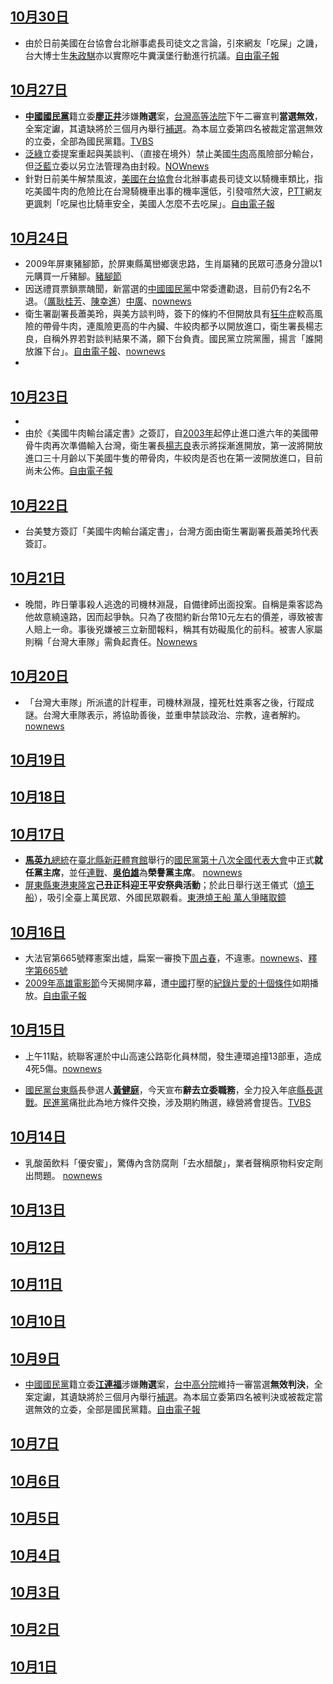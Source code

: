 {{vfd|[[Wikipedia:頁面存廢討論/記錄/2022/06/17#2022年6月臺灣|比較標準]]提刪|date=2022/06/18}}
<noinclude>{{MonthInTaiwan|2009|10}}</noinclude>

==[[10月30日|10月30日]]==
*由於日前美國在台協會台北辦事處長司徒文之言論，引來網友「吃屎」之譏，台大博士生[[朱政騏|朱政騏]]亦以實際吃牛糞漢堡行動進行抗議。[https://web.archive.org/web/20110219183028/http://www.libertytimes.com.tw/2009/new/oct/30/today-life6.htm 自由電子報]

==[[10月27日|10月27日]]==
*'''[[中國國民黨|中國國民黨]]'''籍立委'''[[廖正井|廖正井]]'''涉嫌'''賄選'''案，[[台灣高等法院|台灣高等法院]]下午二審宣判'''當選無效'''，全案定讞，其遺缺將於三個月內舉行[[2010年桃園縣第二選區立法委員補選|補選]]。為本屆立委第四名被裁定當選無效的立委，全部為國民黨籍。[http://www.tvbs.com.tw/NEWS/NEWS_LIST.asp?no=sunkiss20091027153645 TVBS]{{Wayback|url=http://www.tvbs.com.tw/NEWS/NEWS_LIST.asp?no=sunkiss20091027153645 |date=20121015212351 }}
*[[泛綠|泛綠]]立委提案重起與美談判、（直接在境外）禁止美國[[牛肉|牛肉]]高風險部分輸台，但[[泛藍|泛藍]]立委以另立法管理為由封殺。[http://www.nownews.com/2009/10/27/91-2525237.htm NOWnews]
*針對日前美牛解禁風波，[[美國在台協會|美國在台協會]]台北辦事處長司徒文以騎機車類比，指吃美國牛肉的危險比在台灣騎機車出事的機率還低，引發喧然大波，[[PTT|PTT]]網友更諷刺「吃屎也比騎車安全，美國人怎麼不去吃屎」。[https://web.archive.org/web/20100201081739/http://www.libertytimes.com.tw/2009/new/oct/28/today-life1.htm 自由電子報]

==[[10月24日|10月24日]]==
* 2009年屏東豬腳節，於屏東縣萬巒鄉褒忠路，生肖屬豬的民眾可憑身分證以1元購買一斤豬腳。[https://web.archive.org/web/20091021043843/http://www.2009ppkf.com.tw/html/front/bin/home.phtml 豬腳節]
* 因送禮買票鎖票醜聞，新當選的[[中國國民黨|中國國民黨]]中常委遭勸退，目前仍有2名不退。（[[厲耿桂芳|厲耿桂芳]]、[[陳幸進|陳幸進]]）[https://archive.is/20121223223420/http://news.rti.org.tw/index_newsContent.aspx?nid=220724 中廣]、[http://www.nownews.com/2009/10/24/301-2524208.htm nownews]{{Wayback|url=http://www.nownews.com/2009/10/24/301-2524208.htm |date=20091211220010 }}
* 衛生署副署長蕭美玲，與美方談判時，簽下的條約不但開放具有[[牛海綿狀腦病|狂牛症]]較高風險的帶骨牛肉，連風險更高的牛內臟、牛絞肉都予以開放進口，衛生署長楊志良，自稱外界若對談判結果不滿，願下台負責。國民黨立院黨團，揚言「誰開放誰下台」。[https://web.archive.org/web/20091228022617/http://www.libertytimes.com.tw/2009/new/oct/24/today-t1.htm 自由電子報]、[http://www.nownews.com/2009/10/24/301-2524075.htm nownews]{{Wayback|url=http://www.nownews.com/2009/10/24/301-2524075.htm |date=20091028042122 }}
* {{fact|98年全運會於台中開幕，由於參賽選手的食宿由各縣市政府自行補助，導致台北市的選手住五星級飯店，較窮的縣市地區的選手去住每天不到200元的國軍英雄館通舖。|}}

==[[10月23日|10月23日]]==
* {{fact|Windows 7於晚間7點7分開賣。|}}
* 由於《美國牛肉輸台議定書》之簽訂，自[[2003年|2003年]]起停止進口進六年的美國帶骨牛肉再次準備輸入台灣，衛生署長[[楊志良|楊志良]]表示將採漸進開放，第一波將開放進口三十月齡以下美國牛隻的帶骨肉，牛絞肉是否也在第一波開放進口，目前尚未公佈。[https://web.archive.org/web/20110110030859/http://www.libertytimes.com.tw/2009/new/oct/23/today-life8.htm 自由電子報]

==[[10月22日|10月22日]]==
*台美雙方簽訂「美國牛肉輸台議定書」，台灣方面由衛生署副署長蕭美玲代表簽訂。

==[[10月21日|10月21日]]==
*晚間，昨日肇事殺人逃逸的司機林淵晟，自備律師出面投案。自稱是乘客認為他故意繞遠路，因而起爭執。只為了夜間約新台幣10元左右的價差，導致被害人賠上一命。事後兇嫌被三立新聞報料，稱其有妨礙風化的前科。被害人家屬則稱「台灣大車隊」需負起責任。[http://www.nownews.com/2011/07/07/11490-2725931.htm Nownews]{{Wayback|url=http://www.nownews.com/2011/07/07/11490-2725931.htm |date=20111215074531 }}

==[[10月20日|10月20日]]==
* 「台灣大車隊」所派遣的計程車，司機林淵晟，撞死杜姓乘客之後，行蹤成謎。台灣大車隊表示，將協助善後，並重申禁談政治、宗教，違者解約。[http://www.nownews.com/2009/10/21/138-2522481.htm nownews]{{Wayback|url=http://www.nownews.com/2009/10/21/138-2522481.htm |date=20091022090303 }}

==[[10月19日|10月19日]]==

==[[10月18日|10月18日]]==

==[[10月17日|10月17日]]==
* '''[[馬英九|馬英九]]'''[[中華民國|總統]]在[[新北市|臺北縣]][[新莊體育館|新莊體育館]]舉行的[[中國國民黨|國民黨]][[中國國民黨第十八次全國代表大會|第十八次全國代表大會]]中正式'''就任黨主席'''，並任[[連戰|連戰]]、'''[[吳伯雄|吳伯雄]]'''為'''榮譽黨主席'''。 [http://www.nownews.com/2009/10/18/10844-2520968.htm  nownews]{{Wayback|url=http://www.nownews.com/2009/10/18/10844-2520968.htm |date=20091019230318 }}
*[[屏東縣|屏東縣]][[東港東隆宮|東港東隆宮]]'''己丑正科迎王平安祭典活動'''；於此日舉行送王儀式（[[燒王船|燒王船]]），吸引全臺上萬民眾、外國民眾觀看。[http://tw.news.yahoo.com/article/url/d/a/091017/69/1t69o.html 東港燒王船 萬人爭睹取鏡]{{dead link|date=十一月 2017 |bot=InternetArchiveBot }}

==[[10月16日|10月16日]]==
* 大法官第665號釋憲案出爐，扁案一審換下[[周占春|周占春]]，不違憲。[http://www.nownews.com/2009/10/16/91-2520336.htm  nownews]{{Wayback|url=http://www.nownews.com/2009/10/16/91-2520336.htm |date=20091215000943 }}、[https://web.archive.org/web/20091019040343/http://www.judicial.gov.tw/constitutionalcourt/p03_01.asp?expno=665 釋字第665號]
* [[2009年|2009年]][[高雄電影節|高雄電影節]]今天揭開序幕，遭[[中國|中國]]打壓的[[紀錄片|紀錄片]][[愛的十個條件|愛的十個條件]]如期播放。[https://web.archive.org/web/20091020163338/http://www.libertytimes.com.tw/2009/new/oct/17/today-fo6.htm  自由電子報]

==[[10月15日|10月15日]]==
* 上午11點，統聯客運於中山高速公路彰化員林間，發生連環追撞13部車，造成4死5傷。[http://www.nownews.com/2009/10/15/138-2519948.htm nownews]{{Wayback|url=http://www.nownews.com/2009/10/15/138-2519948.htm |date=20091018134930 }}

* [[國民黨|國民黨]][[台東縣|台東縣]]長參選人'''[[黃健庭|黃健庭]]'''，今天宣布'''辭去立委職務'''，全力投入年底[[2009年中華民國地方公職人員選舉|縣長選戰]]。[[民進黨|民進黨]]痛批此為地方條件交換，涉及期約賄選，綠營將會提告。[http://www.tvbs.com.tw/news/news_list.asp?no=aj100920091015185336 TVBS]{{Wayback|url=http://www.tvbs.com.tw/news/news_list.asp?no=aj100920091015185336 |date=20190214034610 }}

==[[10月14日|10月14日]]==
* 乳酸菌飲料「優安蜜」，驚傳內含防腐劑「去水醋酸」，業者聲稱原物料安定劑出問題。 [http://www.nownews.com/2009/10/14/327-2519291.htm nownews]{{Wayback|url=http://www.nownews.com/2009/10/14/327-2519291.htm |date=20091015095847 }}

==[[10月13日|10月13日]]==

==[[10月12日|10月12日]]==

==[[10月11日|10月11日]]==

==[[10月10日|10月10日]]==

==[[10月9日|10月9日]]==
*[[中國國民黨|中國國民黨]]籍立委'''[[江連福|江連福]]'''涉嫌'''賄選'''案，[[台中高分院|台中高分院]]維持一審當選'''無效判決'''，全案定讞，其遺缺將於三個月內舉行[[2009年臺中縣第三選區立法委員補選|補選]]。為本屆立委第四名被判決或被裁定當選無效的立委，全部是國民黨籍。[https://web.archive.org/web/20091012031227/http://www.libertytimes.com.tw/2009/new/oct/10/today-t1.htm 自由電子報]

==[[10月7日|10月7日]]==

==[[10月6日|10月6日]]==

==[[10月5日|10月5日]]==

==[[10月4日|10月4日]]==

==[[10月3日|10月3日]]==

==[[10月2日|10月2日]]==

==[[10月1日|10月1日]]==

{{Portal:台灣新聞動態/Footer}}